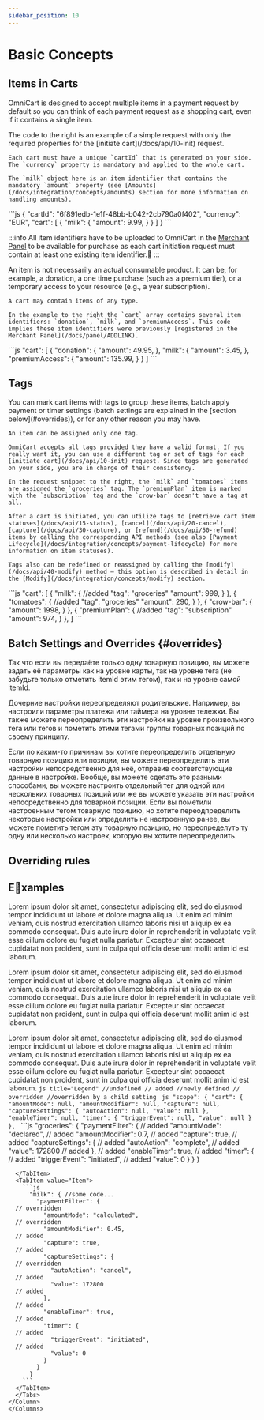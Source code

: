 ```yaml
---
sidebar_position: 10
---
```


# Basic Concepts

## Items in Carts

OmniCart is designed to accept multiple items in a payment request by default so you can think of each payment request as a shopping cart, even if it contains a single item.

<Columns>
  <Column>
    The code to the right is an example of a simple request with only the required properties for the [initiate cart](/docs/api/10-init) request.
    
    Each cart must have a unique `cartId` that is generated on your side. The `currency` property is mandatory and applied to the whole cart. 
    
    The `milk` object here is an item identifier that contains the mandatory `amount` property (see [Amounts](/docs/integration/concepts/amounts) section for more information on handling amounts).

  </Column>
  <Column>
```js
{
  "cartId": "6f891edb-1e1f-48bb-b042-2cb790a0f402",
  "currency": "EUR",
  "cart": [
    {
      "milk": {
        "amount": 9.99,
      }
    }
  ]
}
```
  </Column>
</Columns>

:::info
All item identifiers have to be uploaded to OmniCart in the [Merchant Panel](/docs/panel/ADDLINK) to be available for purchase as each cart initiation request must contain at least one existing item identifier.
:::

<Columns>
  <Column>
    An item is not necessarily an actual consumable product. It can be, for example, a donation, a one time purchase (such as a premium tier), or a temporary access to your resource (e.g., a year subscription).

    A cart may contain items of any type.

    In the example to the right the `cart` array contains several item identifiers: `donation`, `milk`, and `premiumAccess`. This code implies these item identifiers were previously [registered in the Merchant Panel](/docs/panel/ADDLINK).

  </Column>
  <Column>
    ```js
      "cart": [
        {
          "donation": {
            "amount": 49.95,
            },
          "milk": {
            "amount": 3.45,
            },
          "premiumAccess": {
            "amount": 135.99,
            }
          }
      ]
    ```

  </Column>
</Columns>

## Tags

<Columns>
  <Column>
    You can mark cart items with tags to group these items, batch apply payment or timer settings (batch settings are explained in the [section below](#overrides)), or for any other reason you may have. 

    An item can be assigned only one tag.

    OmniCart accepts all tags provided they have a valid format. If you really want it, you can use a different tag or set of tags for each [initiate cart](/docs/api/10-init) request. Since tags are generated on your side, you are in charge of their consistency.

    In the request snippet to the right, the `milk` and `tomatoes` items are assigned the `groceries` tag. The `premiumPlan` item is marked with the `subscription` tag and the `crow-bar` doesn't have a tag at all.
    
    After a cart is initiated, you can utilize tags to [retrieve cart item statuses](/docs/api/15-status), [cancel](/docs/api/20-cancel), [capture](/docs/api/30-capture), or [refund](/docs/api/50-refund) items by calling the corresponding API methods (see also [Payment Lifecycle](/docs/integration/concepts/payment-lifecycle) for more information on item statuses).
    
    Tags also can be redefined or reassigned by calling the [modify](/docs/api/40-modify) method — this option is described in detail in the [Modify](/docs/integration/concepts/modify) section.
  </Column>
  <Column>
    ```js
        "cart": [
          {
            "milk": {
    //added
              "tag": "groceries"
              "amount": 999,
            }
          },
          {
            "tomatoes": {
    //added
              "tag": "groceries"
              "amount": 290,
            }
          },
          {
            "crow-bar": {
              "amount": 1998,
            }
          },
          {
            "premiumPlan": {
    //added
              "tag": "subscription"
              "amount": 974,
            }
          },
        ]
    ```
  </Column>
</Columns>


## Batch Settings and Overrides {#overrides}

Так что если вы передаёте только одну товарную позицию, вы можете задать её параметры как на уровне карты, так на уровне тега (не забудьте только отметить itemId этим тегом), так и на уровне самой itemId.

Дочерние настройки переопределяют родительские. Например, вы настроили параметры платежа или таймера на уровне тележки. Вы также можете переопределить эти настройки на уровне произвольного тега или тегов и пометить этими тегами группы товарных позиций по своему принципу.

Если по каким-то причинам вы хотите переопределить отдельную товарную позицию или позиции, вы можете переопределить эти настройки непосредственно для неё, отправив соответствующие данные в настройке. Вообще, вы можете сделать это разными способами, вы можете настроить отдельный тег для одной или нескольких товарных позиций или же вы можете указать эти настройки непосредственно для товарной позиции. Если вы пометили настроенным тегом товарную позицию, но хотите переодпределить некоторые настройки или определить не настроенную ранее, вы можете пометить тегом эту товарную позицию, но переопределуть ту одну или несколько настроек, которую вы хотите переопределить.

## Overriding rules

## Examples

<Columns>
  <Column>
  Lorem ipsum dolor sit amet, consectetur adipiscing elit, sed do eiusmod tempor incididunt ut labore et dolore magna aliqua. Ut enim ad minim veniam, quis nostrud exercitation ullamco laboris nisi ut aliquip ex ea commodo consequat. Duis aute irure dolor in reprehenderit in voluptate velit esse cillum dolore eu fugiat nulla pariatur. Excepteur sint occaecat cupidatat non proident, sunt in culpa qui officia deserunt mollit anim id est laborum.
  
  Lorem ipsum dolor sit amet, consectetur adipiscing elit, sed do eiusmod tempor incididunt ut labore et dolore magna aliqua. Ut enim ad minim veniam, quis nostrud exercitation ullamco laboris nisi ut aliquip ex ea commodo consequat. Duis aute irure dolor in reprehenderit in voluptate velit esse cillum dolore eu fugiat nulla pariatur. Excepteur sint occaecat cupidatat non proident, sunt in culpa qui officia deserunt mollit anim id est laborum.
  
  Lorem ipsum dolor sit amet, consectetur adipiscing elit, sed do eiusmod tempor incididunt ut labore et dolore magna aliqua. Ut enim ad minim veniam, quis nostrud exercitation ullamco laboris nisi ut aliquip ex ea commodo consequat. Duis aute irure dolor in reprehenderit in voluptate velit esse cillum dolore eu fugiat nulla pariatur. Excepteur sint occaecat cupidatat non proident, sunt in culpa qui officia deserunt mollit anim id est laborum.
  </Column>
  <Column>
    ```js title="Legend"
      //undefined
      // added
      //newly defined
      // overridden
      //overridden by a child setting
    ```
    <Tabs>
    <TabItem value="Cart">
      ```js
        "scope": {
          "cart": {
            "amountMode": null,
            "amountModifier": null,
            "capture": null,
            "captureSettings": {
              "autoAction": null,
              "value": null
            },
            "enableTimer": null,
            "timer": {
              "triggerEvent": null,
              "value": null
            }
          },
      ```
    </TabItem>
    <TabItem value="Tag">
      ```js
        "groceries": {
          "paymentFilter": {
    // added
            "amountMode": "declared",
    // added
            "amountModifier": 0.7,
    // added
            "capture": true,
    // added
            "captureSettings": {
    // added
              "autoAction": "complete",
    // added
              "value": 172800
    // added
            },
    // added
            "enableTimer": true,
    // added
            "timer": {
    // added
              "triggerEvent": "initiated",
    // added
              "value": 0
            }
          }
        }
  ```
    </TabItem>
    <TabItem value="Item">
      ```js
        "milk": { //some code...
          "paymentFilter": { 
    // overridden
            "amountMode": "calculated",
    // overridden
            "amountModifier": 0.45,
    // added
            "capture": true,
    // added
            "captureSettings": {
    // overridden
              "autoAction": "cancel",
    // added
              "value": 172800
    // added
            },
    // added
            "enableTimer": true,
    // added
            "timer": {
    // added
              "triggerEvent": "initiated",
    // added
              "value": 0
            }
          }
        }
      ```
    </TabItem>
    </Tabs>
  </Column>
</Columns>
